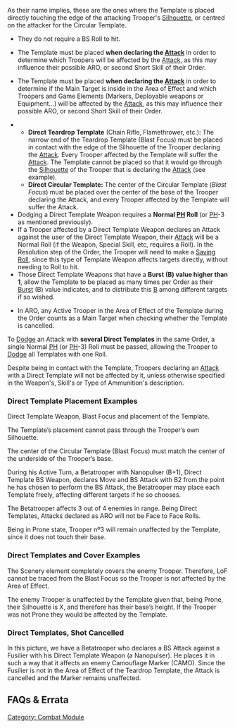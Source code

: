 {{section-combat-module}}


As their name implies, these are the ones where the Template is placed directly touching the edge of the attacking Trooper's [[Silhouette]], or centred on the attacker for the Circular Template.

{{skillbox |bluegrey| DIRECT TEMPLATE WEAPONS |}}
{{Effects}}
* They do not require a BS Roll to hit.
{{c1}}
* The Template must be placed '''when declaring the [[Attack]]''' in order to determine which Troopers will be affected by the [[Attack]], as this may influence their possible ARO, or second Short Skill of their Order. {{seefaq}}
{{c1end}}
{{n4list}}
* The Template must be placed '''when declaring the [[Attack]]''' in order to determine if the Main Target is inside in the Area of Effect and which Troopers and Game Elements (Markers, Deployable weapons or  Equipment…) will be affected by the [[Attack]], as this may influence their possible ARO, or second Short Skill of their Order. {{seefaq}}
{{n4end}}
** '''Direct Teardrop Template''' (Chain Rifle, Flamethrower, etc.): The narrow end of the Teardrop Template (Blast Focus) must be placed in contact with the edge of the Silhouette of the Trooper declaring the [[Attack]]. Every Trooper affected by the Template will suffer the [[Attack]]. The Template cannot be placed so that it would go through the [[Silhouette]] of the Trooper that is declaring the [[Attack]] (see example).
** '''Direct Circular Template:''' The center of the Circular Template (''Blast Focus'') must be placed over the center of the base of the Trooper declaring the Attack, and every Trooper affected by the Template will suffer the Attack.
* Dodging a Direct Template Weapon requires a '''Normal [[PH]] Roll''' (or [[PH]]-3 as mentioned previously).
* If a Trooper affected by a Direct Template Weapon declares an Attack against the user of the Direct Template Weapon, their [[Attack]] will be a Normal Roll (if the Weapon, Special Skill, etc, requires a Roll). In the Resolution step of the Order, the Trooper will need to make a [[Saving Roll]], since this type of Template Weapon affects targets directly, without needing to Roll to hit. 
* Those Direct Template Weapons that have a '''Burst (B) value higher than 1''', allow the Template to be placed as many times per Order as their [[Burst]] (B) value indicates, and to distribute this [[B]] among different targets if so wished. 
{{update | 1.3, Nov 2022}}
* {{erratahighlight}}In ARO, any Active Trooper in the Area of Effect of the Template during the Order counts as a Main Target when checking whether the Template is cancelled.{{erratahighlight-end}}
{{update-end}}


{{important-start}}
To [[Dodge]] an Attack with '''several Direct Templates''' in the same Order, a single Normal [[PH]] (or [[PH]]-3) Roll must be passed, allowing the Trooper to [[Dodge]] all Templates with one Roll.
{{important-end}}


{{important-start}}
Despite being in contact with the Template, Troopers declaring an [[Attack]] with a Direct Template will not be affected by it, unless otherwise specified in the Weapon's, Skill's or Type of Ammunition's description.
{{important-end}}


=== Direct Template Placement Examples ===
{{greybox-start | Direct Template Weapon Placement }}
{{image | name=eng-dtw-example-1.jpg | style=512border }}
Direct Template Weapon, Blast Focus and placement of the Template.

{{image | name=eng-dtw-example-2.jpg | style=512border }}
The Template’s placement cannot pass through the Trooper’s own Silhouette.

{{n4}}
{{image | name=eng-circular-template-placement-1024.jpg | style=512border }}
The center of the Circular Template (Blast Focus) must match the center of the underside of the Trooper’s base. 
{{n4end}}
{{greybox-end}}


{{greybox-start | Direct Template With Burst (B2): Area of Effect, Placement, and Troopers at Different Levels}}
{{image | name=eng-dtw-burst2.jpg | style=512border }}

During his Active Turn, a Betatrooper with Nanopulser (B+1), Direct Template BS Weapon, declares Move and BS Attack with B2 from the point he has chosen to perform the BS Attack, the Betatrooper may place each Template freely, affecting different targets if he so chooses.

The Betatrooper affects 3 out of 4 enemies in range. Being Direct Templates, Attacks declared as ARO will not be Face to Face Rolls.

Being in Prone state, Trooper nº3 will remain unaffected by the Template, since it does not touch their base.
{{greybox-end}}


=== Direct Templates and Cover Examples ===

{{greybox-start |Area of Effect, Blast Focus, and Scenery}}
{{image | name=eng-dtw-example-3.jpg | style=512border }}

The Scenery element completely covers the enemy Trooper. Therefore, LoF cannot be traced from the Blast Focus so the Trooper is not affected by the Area of Effect.
{{greybox-end}}


{{greybox-start | Area of Effect, Placement and Total Cover}}
{{image | name=eng-dtw-example-4.jpg | style=512border }}

The enemy Trooper is unaffected by the Template given that, being Prone, their Silhouette is X, and therefore has their base’s height. If the Trooper was not Prone they would be affected by the Template.
{{greybox-end}}


{{n4}}
=== Direct Templates, Shot Cancelled ===

{{greybox-start | Example of a Direct Teardrop Template Weapon. Shot Cancelled }}
{{image | name=eng-direct-template-cancelled-1024.jpg | style=512border }}

In this picture, we have a Betatrooper who declares a BS Attack against a Fusilier with his Direct Template Weapon (a Nanopulser). He places it in such a way that it affects an enemy Camouflage Marker (CAMO). Since the Fusilier is not in the Area of Effect of the Teardrop Template, the Attack is cancelled and the Marker remains unaffected.
{{greybox-end}}
{{n4end}}


== FAQs & Errata ==

{{faqbox |
type = faq |
title = N4 FAQ |
version = Removed in 1.3, Nov 2022 <s>1.2, Jan 2022 </s> |
q =  <s>Q: How are Direct Template Weapons placed during the Order Expenditure Sequence? </s> |
a =  <s>A: All the placement rules must be fulfilled when declaring the Attack. For example, a Direct Teardrop Template must be placed so that it is in contact along the Trooper's movement path, and not from a point they haven't reached yet.</s> 

Removed in 1.3, Nov 2022, replaced with errata for all [[Skills]]. |
related = [[Direct Template Weapon]], [[Trooper Activation]] }}


{{section-combat-module}}



[[Category: Combat Module]]